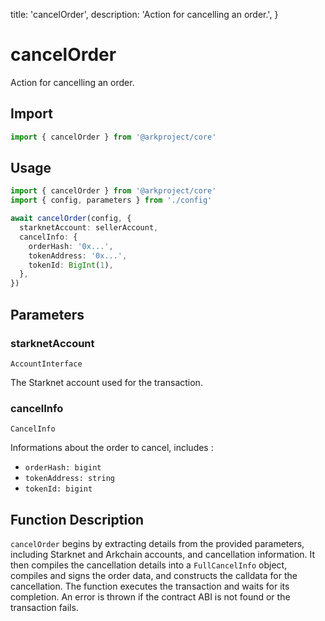   title: 'cancelOrder',
  description: 'Action for cancelling an order.',
}

# cancelOrder

Action for cancelling an order.

## Import

```typescript
import { cancelOrder } from '@arkproject/core'
```

## Usage

```typescript
import { cancelOrder } from '@arkproject/core'
import { config, parameters } from './config'

await cancelOrder(config, {
  starknetAccount: sellerAccount,
  cancelInfo: {
    orderHash: '0x...',
    tokenAddress: '0x...',
    tokenId: BigInt(1),
  },
})
```

## Parameters

### starknetAccount

`AccountInterface`

The Starknet account used for the transaction.

### cancelInfo

`CancelInfo`

Informations about the order to cancel, includes :

- `orderHash: bigint`
- `tokenAddress: string`
- `tokenId: bigint`

## Function Description

`cancelOrder` begins by extracting details from the provided parameters, including Starknet and Arkchain accounts, and cancellation information. It then compiles the cancellation details into a `FullCancelInfo` object, compiles and signs the order data, and constructs the calldata for the cancellation. The function executes the transaction and waits for its completion. An error is thrown if the contract ABI is not found or the transaction fails.
